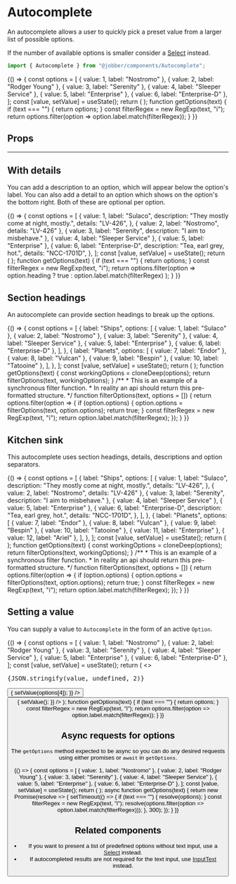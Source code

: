 
<Meta title="Components/Autocomplete" component={Autocomplete} />

# Autocomplete

An autocomplete allows a user to quickly pick a preset value from a larger list
of possible options.

If the number of available options is smaller consider a [Select](select)
instead.

```ts
import { Autocomplete } from "@jobber/components/Autocomplete";
```

<Canvas>
  <Story name="Autocomplete">
    {() => {
      const options = [
        { value: 1, label: "Nostromo" },
        { value: 2, label: "Rodger Young" },
        { value: 3, label: "Serenity" },
        { value: 4, label: "Sleeper Service" },
        { value: 5, label: "Enterprise" },
        { value: 6, label: "Enterprise-D" },
      ];
      const [value, setValue] = useState();
      return (
        <Autocomplete
          value={value}
          initialOptions={[]}
          onChange={setValue}
          getOptions={getOptions}
          placeholder="Search for something"
        />
      );
      function getOptions(text) {
        if (text === "") {
          return options;
        }
        const filterRegex = new RegExp(text, "i");
        return options.filter(option => option.label.match(filterRegex));
      }
    }}
  </Story>
</Canvas>

## Props

<ArgsTable of={Autocomplete} story="Autocomplete" />

---

## With details

You can add a description to an option, which will appear below the option's
label. You can also add a detail to an option which shows on the option's the
bottom right. Both of these are optional per option.

<Canvas>
  <Story name="With details">
    {() => {
      const options = [
        {
          value: 1,
          label: "Sulaco",
          description: "They mostly come at night, mostly.",
          details: "LV-426",
        },
        { value: 2, label: "Nostromo", details: "LV-426" },
        { value: 3, label: "Serenity", description: "I aim to misbehave." },
        { value: 4, label: "Sleeper Service" },
        { value: 5, label: "Enterprise" },
        {
          value: 6,
          label: "Enterprise-D",
          description: "Tea, earl grey, hot.",
          details: "NCC-1701D",
        },
      ];
      const [value, setValue] = useState();
      return (
        <Autocomplete
          value={value}
          initialOptions={options}
          onChange={setValue}
          getOptions={getOptions}
          placeholder="Search for something"
        />
      );
      function getOptions(text) {
        if (text === "") {
          return options;
        }
        const filterRegex = new RegExp(text, "i");
        return options.filter(option =>
          option.heading ? true : option.label.match(filterRegex)
        );
      }
    }}
  </Story>
</Canvas>

## Section headings

An autocomplete can provide section headings to break up the options.

<Canvas>
  <Story name="Section headings">
    {() => {
      const options = [
        {
          label: "Ships",
          options: [
            { value: 1, label: "Sulaco" },
            { value: 2, label: "Nostromo" },
            { value: 3, label: "Serenity" },
            { value: 4, label: "Sleeper Service" },
            { value: 5, label: "Enterprise" },
            { value: 6, label: "Enterprise-D" },
          ],
        },
        {
          label: "Planets",
          options: [
            { value: 7, label: "Endor" },
            { value: 8, label: "Vulcan" },
            { value: 9, label: "Bespin" },
            { value: 10, label: "Tatooine" },
          ],
        },
      ];
      const [value, setValue] = useState();
      return (
        <Autocomplete
          value={value}
          separators={true}
          initialOptions={options}
          onChange={setValue}
          getOptions={getOptions}
          placeholder="Search for something"
        />
      );
      function getOptions(text) {
        const workingOptions = cloneDeep(options);
        return filterOptions(text, workingOptions);
      }
      /**
       * This is an example of a synchronous filter function.
       * In reality an api should return this pre-formatted structure.
       */
      function filterOptions(text, options = []) {
        return options.filter(option => {
          if (option.options) {
            option.options = filterOptions(text, option.options);
            return true;
          }
          const filterRegex = new RegExp(text, "i");
          return option.label.match(filterRegex);
        });
      }
    }}
  </Story>
</Canvas>

## Kitchen sink

This autocomplete uses section headings, details, descriptions and option
separators.

<Canvas>
  <Story name="Kitchen sink">
    {() => {
      const options = [
        {
          label: "Ships",
          options: [
            {
              value: 1,
              label: "Sulaco",
              description: "They mostly come at night, mostly.",
              details: "LV-426",
            },
            { value: 2, label: "Nostromo", details: "LV-426" },
            { value: 3, label: "Serenity", description: "I aim to misbehave." },
            { value: 4, label: "Sleeper Service" },
            { value: 5, label: "Enterprise" },
            {
              value: 6,
              label: "Enterprise-D",
              description: "Tea, earl grey, hot.",
              details: "NCC-1701D",
            },
          ],
        },
        {
          label: "Planets",
          options: [
            { value: 7, label: "Endor" },
            { value: 8, label: "Vulcan" },
            { value: 9, label: "Bespin" },
            { value: 10, label: "Tatooine" },
            { value: 11, label: "Enterprise" },
            { value: 12, label: "Ariel" },
          ],
        },
      ];
      const [value, setValue] = useState();
      return (
        <Autocomplete
          value={value}
          initialOptions={options}
          onChange={setValue}
          getOptions={getOptions}
          size={"small"}
          placeholder="Search for something"
        />
      );
      function getOptions(text) {
        const workingOptions = cloneDeep(options);
        return filterOptions(text, workingOptions);
      }
      /**
       * This is an example of a synchronous filter function.
       * In reality an api should return this pre-formatted structure.
       */
      function filterOptions(text, options = []) {
        return options.filter(option => {
          if (option.options) {
            option.options = filterOptions(text, option.options);
            return true;
          }
          const filterRegex = new RegExp(text, "i");
          return option.label.match(filterRegex);
        });
      }
    }}
  </Story>
</Canvas>

## Setting a value

You can supply a value to `Autocomplete` in the form of an active `Option`.

<Canvas>
  <Story name="Setting a value">
    {() => {
      const options = [
        { value: 1, label: "Nostromo" },
        { value: 2, label: "Rodger Young" },
        { value: 3, label: "Serenity" },
        { value: 4, label: "Sleeper Service" },
        { value: 5, label: "Enterprise" },
        { value: 6, label: "Enterprise-D" },
      ];
      const [value, setValue] = useState();
      return (
        <>
          <pre>{JSON.stringify(value, undefined, 2)}</pre>
          <Autocomplete
            value={value}
            initialOptions={[]}
            onChange={setValue}
            getOptions={getOptions}
            placeholder="Search for something"
          />
          <Button
            label="Choose the Enterprise"
            onClick={() => {
              setValue(options[4]);
            }}
          />
          <Button
            label="Reset"
            onClick={() => {
              setValue();
            }}
          />
        </>
      );
      function getOptions(text) {
        if (text === "") {
          return options;
        }
        const filterRegex = new RegExp(text, "i");
        return options.filter(option => option.label.match(filterRegex));
      }
    }}
  </Story>
</Canvas>

## Async requests for options

The `getOptions` method expected to be async so you can do any desired requests
using either promises or `await` in `getOptions`.

<Canvas>
  <Story name="Async request for options">
    {() => {
      const options = [
        { value: 1, label: "Nostromo" },
        { value: 2, label: "Rodger Young" },
        { value: 3, label: "Serenity" },
        { value: 4, label: "Sleeper Service" },
        { value: 5, label: "Enterprise" },
        { value: 6, label: "Enterprise-D" },
      ];
      const [value, setValue] = useState();
      return (
        <Autocomplete
          value={value}
          initialOptions={[]}
          onChange={setValue}
          getOptions={getOptions}
          placeholder="Search for something"
        />
      );
      async function getOptions(text) {
        return new Promise(resolve => {
          setTimeout(() => {
            if (text === "") {
              resolve(options);
            }
            const filterRegex = new RegExp(text, "i");
            resolve(options.filter(option => option.label.match(filterRegex)));
          }, 300);
        });
      }
    }}
  </Story>
</Canvas>

## Related components

- If you want to present a list of predefined options without text input, use a
  [Select](select) instead.
- If autocompleted results are not required for the text input, use
  [InputText](input-text) instead.
